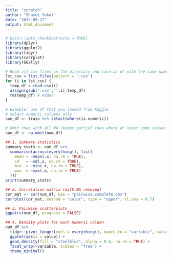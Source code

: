 ```yaml
---
title: "scratch"
author: "Shusei Yokoi"
date: "2025-09-17"
output: html_document
---
```


```r
# knitr::opts_chunk$set(echo = TRUE)
library(dplyr)
library(ggplot2)
library(tidyr)
library(corrplot)
library(GGally)

# Read all csv files in the directory and save as df with the same name of the file
lst_csv = list.files(pattern = '.csv')
for (i in lst_csv) {
  temp_df = read.csv(i)
  assign(gsub('.csv','',i),temp_df)
  rm(temp_df) # Added
}
```


```r
# Example: use df that you loaded from Kaggle
# Select numeric columns only
num_df <- train %>% select(where(is.numeric))

# Omit rows with all NA (keeps partial rows where at least some values exist)
num_df <- na.omit(num_df)

## 1. Summary statistics
summary_stats <- num_df %>%
  summarise(across(everything(), list(
    mean = ~mean(.x, na.rm = TRUE),
    sd   = ~sd(.x, na.rm = TRUE),
    min  = ~min(.x, na.rm = TRUE),
    max  = ~max(.x, na.rm = TRUE)
  )))
print(summary_stats)

## 2. Correlation matrix (with NA removed)
cor_mat <- cor(num_df, use = "pairwise.complete.obs")
corrplot(cor_mat, method = "color", type = "upper", tl.cex = 0.7)

## 3. Pairwise scatterplots
ggpairs(num_df, progress = FALSE)

## 4. Density plots for each numeric column
num_df %>%
  tidyr::pivot_longer(cols = everything(), names_to = "variable", values_to = "value") %>%
  ggplot(aes(x = value)) +
  geom_density(fill = "steelblue", alpha = 0.6, na.rm = TRUE) +
  facet_wrap(~variable, scales = "free") +
  theme_minimal()

```

